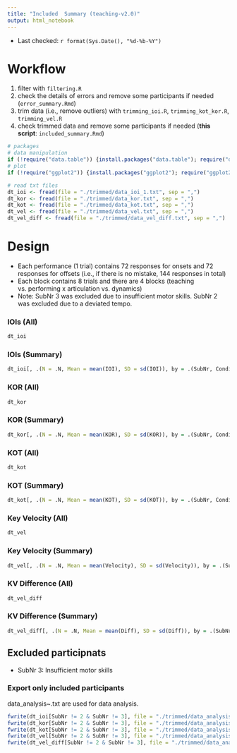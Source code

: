 ```yaml
---
title: "Included  Summary (teaching-v2.0)"
output: html_notebook
---
```


- Last checked: `r format(Sys.Date(), "%d-%b-%Y")`

# Workflow
1. filter with `filtering.R`
2. check the details of errors and remove some participants if needed (`error_summary.Rmd`)
3. trim data (i.e., remove outliers) with `trimming_ioi.R`, `trimming_kot_kor.R`, `trimming_vel.R`
4. check trimmed data and remove some participants if needed (**this script**: `included_summary.Rmd`)

```r
# packages
# data manipulation
if (!require("data.table")) {install.packages("data.table"); require("data.table")}
# plot
if (!require("ggplot2")) {install.packages("ggplot2"); require("ggplot2")}

# read txt files
dt_ioi <- fread(file = "./trimmed/data_ioi_1.txt", sep = ",")
dt_kor <- fread(file = "./trimmed/data_kor.txt", sep = ",")
dt_kot <- fread(file = "./trimmed/data_kot.txt", sep = ",")
dt_vel <- fread(file = "./trimmed/data_vel.txt", sep = ",")
dt_vel_diff <- fread(file = "./trimmed/data_vel_diff.txt", sep = ",")
```

# Design
- Each performance (1 trial) contains 72 responses for onsets and 72 responses for offsets (i.e., if there is no mistake, 144 responses in total)
- Each block contains 8 trials and there are 4 blocks (teaching vs. performing x articulation vs. dynamics)
- Note: SubNr 3 was excluded due to insufficient motor skills. SubNr 2 was excluded due to a deviated tempo.

### IOIs (All)
```r
dt_ioi
```

### IOIs (Summary)
```r
dt_ioi[, .(N = .N, Mean = mean(IOI), SD = sd(IOI)), by = .(SubNr, Condition, Skill)]
```

### KOR (All)
```r
dt_kor
```

### KOR (Summary)
```r
dt_kor[, .(N = .N, Mean = mean(KOR), SD = sd(KOR)), by = .(SubNr, Condition, Skill, Subcomponent)]
```

### KOT (All)
```r
dt_kot
```

### KOT (Summary)
```r
dt_kot[, .(N = .N, Mean = mean(KOT), SD = sd(KOT)), by = .(SubNr, Condition, Skill, Subcomponent)]
```

### Key Velocity (All)
```r
dt_vel
```

### Key Velocity (Summary)
```r
dt_vel[, .(N = .N, Mean = mean(Velocity), SD = sd(Velocity)), by = .(SubNr, Condition, Skill, Subcomponent)]
```

### KV Difference (All)
```r
dt_vel_diff
```

### KV Difference (Summary)
```r
dt_vel_diff[, .(N = .N, Mean = mean(Diff), SD = sd(Diff)), by = .(SubNr, Condition, Skill, Subcomponent)]
```

## Excluded participnats
- SubNr 3: Insufficient motor skills

### Export only included participants
data_analysis~.txt are used for data analysis.
```r
fwrite(dt_ioi[SubNr != 2 & SubNr != 3], file = "./trimmed/data_analysis_ioi.txt", sep = ",")
fwrite(dt_kor[SubNr != 2 & SubNr != 3], file = "./trimmed/data_analysis_kor.txt", sep = ",")
fwrite(dt_kot[SubNr != 2 & SubNr != 3], file = "./trimmed/data_analysis_kot.txt", sep = ",")
fwrite(dt_vel[SubNr != 2 & SubNr != 3], file = "./trimmed/data_analysis_vel.txt", sep = ",")
fwrite(dt_vel_diff[SubNr != 2 & SubNr != 3], file = "./trimmed/data_analysis_vel_diff.txt", sep = ",")
```
